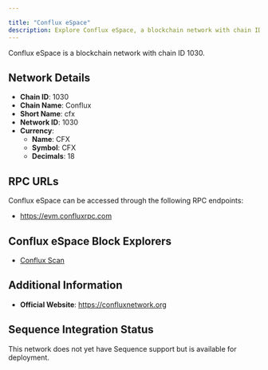 ```yaml
---

title: "Conflux eSpace"
description: Explore Conflux eSpace, a blockchain network with chain ID 1030. Learn about its native currency, CFX, and how to interact with the network.
---
```




Conflux eSpace is a blockchain network with chain ID 1030.

## Network Details

- **Chain ID**: 1030
- **Chain Name**: Conflux
- **Short Name**: cfx
- **Network ID**: 1030
- **Currency**: 
  - **Name**: CFX
  - **Symbol**: CFX
  - **Decimals**: 18

## RPC URLs

Conflux eSpace can be accessed through the following RPC endpoints:

- https://evm.confluxrpc.com

## Conflux eSpace Block Explorers

- [Conflux Scan](https://evm.confluxscan.net)

## Additional Information

- **Official Website**: https://confluxnetwork.org

## Sequence Integration Status

This network does not yet have Sequence support but is available for deployment.
